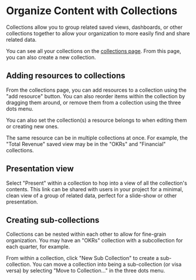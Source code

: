 # Organize Content with Collections

Collections allow you to group related saved views, dashboards, or other collections
together to allow your organization to more easily find and share related data.

You can see all your collections on the [collections page](https://glean.io/app/p/collections).
From this page, you can also create a new collection.

## Adding resources to collections

From the collections page, you can add resources to a collection using the
"add resource" button. You can also reorder items within the collection by
dragging them around, or remove them from a collection using the three dots
menu.

You can also set the collection(s) a resource belongs to when editing them
or creating new ones.

The same resource can be in multiple collections at once. For example, the
"Total Revenue" saved view may be in the "OKRs" and "Financial" collections.

## Presentation view

Select "Present" within a collection to hop into a view of all the collection's
contents. This link can be shared with users in your project for a minimal,
clean view of a group of related data, perfect for a slide-show or other
presentation.

## Creating sub-collections

Collections can be nested within each other to allow for fine-grain organization.
You may have an "OKRs" collection with a subcollection for each quarter, for
example.

From within a collection, click "New Sub Collection" to create a sub-collection.
You can move a collection into being a sub-collection (or visa versa) by selecting
"Move to Collection..." in the three dots menu.
